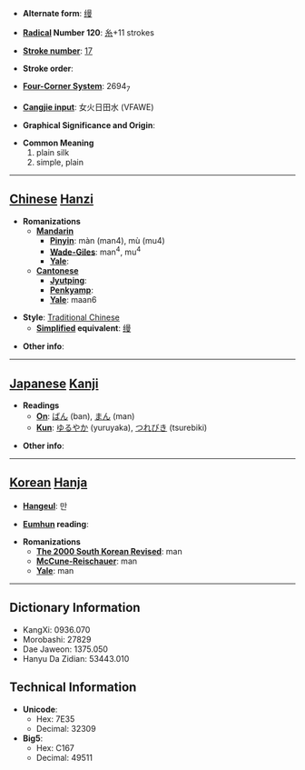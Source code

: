 * '''Alternate form''': [[缦]]

* '''[[Wiktionary:Chinese radical index| Radical]] Number 120''': [[Wiktionary:Chinese radical index 糸|糸]]+11 strokes

* '''[[Wiktionary:Chinese total strokes index|Stroke number]]''': [[Wiktionary:Chinese total strokes index 17|17]]

* '''Stroke order''': 

* '''[[Wiktionary:Chinese four corner index|Four-Corner System]]''': 2694<sub>7</sub>

* '''[[Wiktionary:Chinese Cangjie index|Cangjie input]]''': 女火日田水 (VFAWE)

* '''Graphical Significance and Origin''': 

* '''Common Meaning'''
*#plain silk
*# simple, plain


----

== [[Chinese]] [[Hanzi]] ==

* '''Romanizations'''
** '''[[Mandarin]]'''
*** '''[[Pinyin]]''': màn (man4), mù (mu4)
*** '''[[Wade-Giles]]''': man<sup>4</sup>, mu<sup>4</sup>
*** '''[[Yale]]''': 
** '''[[Cantonese]]'''
*** '''[[Jyutping]]''':
*** '''[[Penkyamp]]''': 
*** '''[[Yale]]''': maan6

* '''Style''': [[Traditional Chinese]] 
** '''[[Simplified Chinese|Simplified]] equivalent''': [[缦]]

* '''Other info''': 

----

== [[Japanese]] [[Kanji]] ==

* '''Readings'''
** '''[[On]]''': [[ばん]] (ban), [[まん]] (man)
** '''[[Kun]]''': [[ゆるやか]] (yuruyaka), [[つれびき]] (tsurebiki)

* '''Other info''':  

----

== [[Korean]] [[Hanja]] ==

* '''[[Hangeul]]''': 만

* '''[[Eumhun]] reading''': 

* '''Romanizations'''
** '''[[The 2000 South Korean Revised Romanization|The 2000 South Korean Revised]]''': man
** '''[[McCune-Reischauer]]''': man
** '''[[Yale]]''': man

----

== Dictionary Information ==

* KangXi: 0936.070
* Morobashi: 27829
* Dae Jaweon: 1375.050
* Hanyu Da Zidian: 53443.010

== Technical Information ==

* '''Unicode''':
** Hex: 7E35
** Decimal: 32309
* '''Big5''':
** Hex: C167
** Decimal: 49511